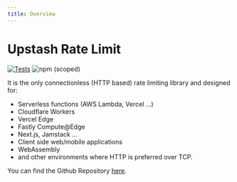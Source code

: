 ```yaml
---
title: Overview
---
```


# Upstash Rate Limit

[![Tests](https://github.com/upstash/ratelimit/actions/workflows/tests.yaml/badge.svg)](https://github.com/upstash/ratelimit/actions/workflows/tests.yaml)
![npm (scoped)](https://img.shields.io/npm/v/@upstash/ratelimit)

It is the only connectionless (HTTP based) rate limiting library and designed
for:

-   Serverless functions (AWS Lambda, Vercel ...)
-   Cloudflare Workers
-   Vercel Edge
-   Fastly Compute@Edge
-   Next.js, Jamstack ...
-   Client side web/mobile applications
-   WebAssembly
-   and other environments where HTTP is preferred over TCP.

You can find the Github Repository [here](https://github.com/upstash/ratelimit).
